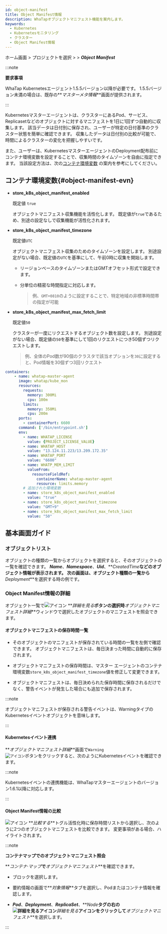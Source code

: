 ```yaml
---
id: object-manifest
title: Object Manifest情報
description: WhaTapオブジェクトマニフェスト機能を案内します。
keywords:
  - Kubernetes
  - Kubernetesモニタリング
  - クラスター
  - Object Manifest情報
---
```


ホーム画面 > プロジェクトを選択 > <Cmdname sid="cluster" className="uitext" /> > **_Object Manifest_** 

:::note 

**要求事項**

WhaTap Kubernetesエージェント1.5.5バージョン以降が必要です。 1.5.5バージョン未満の場合は、既存の**_マスターメタ情報_**画面が提供されます。

:::

Kubernetesマスターエージェントは、クラスターにあるPod、サービス、Replicasetなどのオブジェクトに対するマニフェストを1日に1回ずつ自動的に収集します。 該当データは日付別に保存され、ユーザーが特定の日付基準のクラスター状態を簡単に確認できます。 収集したデータは日付別の比較が可能で、時間によるクラスターの変化を把握しやすいです。 

また、ユーザーは、KubernetesマスターエージェントのDeployment配布前にコンテナ環境変数を設定することで、収集時間のタイムゾーンを自由に指定できます。 当該設定方法は、次の[コンテナ環境変数](#object-manifest-evn) の案内を参考にしてください。 

## コンテナ環境変数{#object-manifest-evn}

- **store_k8s_object_manifest_enabled**

  既定値 `true`

  オブジェクトマニフェスト収集機能を活性化します。 既定値が`true`であるため、別途の設定なしで収集機能が活性化されます。

- **store_k8s_object_manifest_timezone**

  既定値`UTC`

  オブジェクトマニフェスト収集のためのタイムゾーンを設定します。 別途設定がない場合、既定値の`UTC`を基準にして、午前0時に収集を開始します。 

  - リージョンベースのタイムゾーンまたはGMTオフセット形式で設定できます。 

  - 分単位の精密な時間指定に対応します。 

    > 例、`GMT+0810`のように設定することで、特定地域の非標準時間帯の指定が可能

- **store_k8s_object_manifest_max_fetch_limit**

  既定値`50`

  クラスターが一度にリクエストするオブジェクト数を設定します。 別途設定がない場合、既定値の`50`を基準にして1回のリクエストにつき50個ずつリクエストします。 

  > 例、全体のPod数が90個のクラスタで該当オプションを`30`に設定すると、Pod情報を30個ずつ3回リクエスト

```yaml title='Example'
containers:
	- name: whatap-master-agent
	  image: whatap/kube_mon
	  resources:
	    requests:
	      memory: 300Mi
	      cpu: 100m
	    limits:
	      memory: 350Mi
	      cpu: 200m
	  ports:
	    - containerPort: 6600
	  command: ['/bin/entrypoint.sh']
	  env:
	    - name: WHATAP_LICENSE
	      value: {PROJECT_LICENSE_VALUE}
	    - name: WHATAP_HOST
	      value: "13.124.11.223/13.209.172.35"
	    - name: WHATAP_PORT
	      value: "6600"
	    - name: WHATP_MEM_LIMIT
	      valueFrom:
	        resourceFieldRef:
	          containerName: whatap-master-agent
	          resource: limits.memory
	    # 追加された環境変数
	    - name: store_k8s_object_manifest_enabled
	      value: "true"
	    - name: store_k8s_object_manifest_timezone
	      value: "GMT+9"
	    - name: store_k8s_object_manifest_max_fetch_limit
	      value: "50"
```

## 基本画面ガイド

### オブジェクトリスト

オブジェクトの種類の一覧からオブジェクトを選択すると、そのオブジェクトの一覧を確認できます。 **_Name_**、**_Namespace_**、**_Uid_**、**_CreatedTime_**などのオブジェクト情報が表示されます。 次の画面は、オブジェクト種類の一覧から**_Deployment_**を選択する時の例です。

<ImgLang img='k8s-object-manifest.png' desc='Object Manifest' />

### Object Manifest情報の詳細

オブジェクト一覧で![アイコン](/img/ico-detail-view.svg) **_詳細を見る_**ボタンの選択時**_オブジェクトマニフェスト詳細_**ウィンドウで選択したオブジェクトのマニフェストを照会できます。 

<ImgLang img='k8s-object-manifest-detail.png' desc='Object Manifest詳細' />

#### オブジェクトマニフェストの保存時間一覧

- そのオブジェクトのマニフェストが保存されている時間の一覧を左側で確認できます。 オブジェクトマニフェストは、毎日決まった時間に自動的に保存されます。

- オブジェクトマニフェストの保存時間は、マスター エージェントのコンテナ環境変数`store_k8s_object_manifest_timezone`値を修正して変更できます。 

- オブジェクトマニフェストは、毎日決められた保存時間に保存されるだけでなく、警告イベントが発生した場合にも追加で保存されます。 

:::note 

オブジェクトマニフェストが保存される警告イベントは、WarningタイプのKubernetesイベントオブジェクトを意味します。

:::

#### Kubernetesイベント連携

**_オブジェクトマニフェスト詳細_**画面で<code class='pay'>Warning ![アイコン](/img/ic-popup-wh.svg)</code>ボタンをクリックすると、次のようにKubernetesイベントを確認できます。 

<ImgLang img='k8s-object-manifest-event.png' desc='Kubernetesイベント連携' />

:::note 

Kubernetesイベントの連携機能は、WhaTapマスターエージェントのバージョン1.6.1以降に対応します。 

:::

#### Object Manifest情報の比較

![アイコン](/img/ic-toggle-on.svg) **_比較する_**トグル活性化時に保存時間リストから選択し、次のように2つのオブジェクトマニフェストを比較できます。 変更事項がある場合、ハイライトされます。 

<ImgLang img='k8s-object-manifest-compare.png' desc='Object Manifest比較する' />

:::note 

**コンテナマップでのオブジェクトマニフェスト照会**

**_コンテナ·マップ_**で**_オブジェクトマニフェスト_**を確認できます。 

<ImgLang img='k8s-object-manifest-cm.png' desc='コンテナマップからObject Manifest照会' />

- ブロックを選択します。 

- 要約情報の画面で**_対象情報_**タブを選択し、Podまたはコンテナ情報を確認します。  

- **_Pod_**、**_Deployment_**、**_ReplicaSet_**、**_Node_**タグの右の![詳細を見るアイコン](/img/ico-more.svg)**_詳細を見る_**アイコンをクリックして**_オブジェクトマニフェスト_**を選択します。

:::
